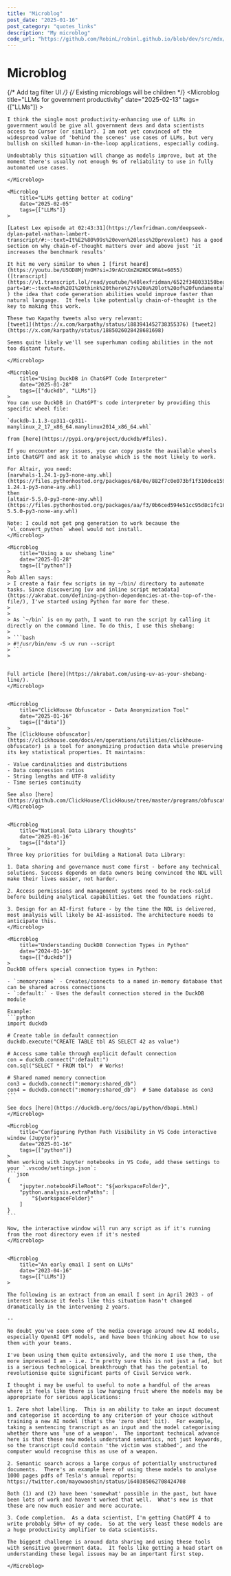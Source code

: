 ```yaml
---
title: "Microblog"
post_date: "2025-01-16"
post_category: "quotes_links"
description: "My microblog"
code_url: "https://github.com/RobinL/robinl.github.io/blob/dev/src/mdx/microblog.mdx"
---
```




# Microblog

{/* Add tag filter UI */}
<TagFilter>
    {/* Existing microblogs will be children */}
    <Microblog
        title="LLMs for government productivity"
        date="2025-02-13"
        tags={["LLMs"]}
    >

    I think the single most productivity-enhancing use of LLMs in government would be give all government devs and data scientists access to Cursor (or similar). I am not yet convinced of the widespread value of 'behind the scenes' use cases of LLMs, but very bullish on skilled human-in-the-loop applications, especially coding.

    Undoubtably this situation will change as models improve, but at the moment there's usually not enough 9s of reliability to use in fully automated use cases.

    </Microblog>

    <Microblog
        title="LLMs getting better at coding"
        date="2025-02-05"
        tags={["LLMs"]}
    >

    [Latest Lex episode at 02:43:31](https://lexfridman.com/deepseek-dylan-patel-nathan-lambert-transcript/#:~:text=It%E2%80%99s%20even%20less%20prevalent) has a good section on why chain-of-thought matters over and above just 'it increases the benchmark results'

    It hit me very similar to when I [first heard](https://youtu.be/U5OD8MjYnOM?si=J9rACnXmZH2HDC9R&t=6055) ([transcript](https://v1.transcript.lol/read/youtube/%40lexfridman/6522f348033150beacd16e2a?part=1#:~:text=And%20I%20think%20there%27s%20a%20lot%20of%20fundamental%20questions) ) the idea that code generation abilities would improve faster than natural language.  It feels like potentially chain-of-thought is the key to making this work.

    These two Kapathy tweets also very relevant:
    [tweet1](https://x.com/karpathy/status/1883941452738355376) [tweet2](https://x.com/karpathy/status/1885026028428681698)

    Seems quite likely we'll see superhuman coding abilities in the not too distant future.

    </Microblog>

    <Microblog
        title="Using DuckDB in ChatGPT Code Interpreter"
        date="2025-01-28"
        tags={["duckdb", "LLMs"]}
    >
    You can use DuckDB in ChatGPT's code interpreter by providing this specific wheel file:

    `duckdb-1.1.3-cp311-cp311-manylinux_2_17_x86_64.manylinux2014_x86_64.whl`

    from [here](https://pypi.org/project/duckdb/#files).

    If you encounter any issues, you can copy paste the available wheels into ChatGPT and ask it to analyse which is the most likely to work.

    For Altair, you need:
    [narwhals-1.24.1-py3-none-any.whl](https://files.pythonhosted.org/packages/68/0e/882f7c0e073bf1f310dce159af6186826ca9b8ee7c170771c23e52a373dc/narwhals-1.24.1-py3-none-any.whl)
    then
    [altair-5.5.0-py3-none-any.whl](https://files.pythonhosted.org/packages/aa/f3/0b6ced594e51cc95d8c1fc1640d3623770d01e4969d29c0bd09945fafefa/altair-5.5.0-py3-none-any.whl)

    Note: I could not get png generation to work because the `vl_convert_python` wheel would not install.
    </Microblog>

    <Microblog
        title="Using a uv shebang line"
        date="2025-01-28"
        tags={["python"]}
    >
    Rob Allen says:
    > I create a fair few scripts in my ~/bin/ directory to automate tasks. Since discovering [uv and inline script metadata](https://akrabat.com/defining-python-dependencies-at-the-top-of-the-file/), I've started using Python far more for these.
    >
    >
    > As `~/bin` is on my path, I want to run the script by calling it directly on the command line. To do this, I use this shebang:
    >
    > ```bash
    > #!/usr/bin/env -S uv run --script
    > ```
    >


    Full article [here](https://akrabat.com/using-uv-as-your-shebang-line/).
    </Microblog>


    <Microblog
        title="ClickHouse Obfuscator - Data Anonymization Tool"
        date="2025-01-16"
        tags={["data"]}
    >
    The [ClickHouse obfuscator](https://clickhouse.com/docs/en/operations/utilities/clickhouse-obfuscator) is a tool for anonymizing production data while preserving its key statistical properties. It maintains:

    - Value cardinalities and distributions
    - Data compression ratios
    - String lengths and UTF-8 validity
    - Time series continuity

    See also [here](https://github.com/ClickHouse/ClickHouse/tree/master/programs/obfuscator)
    </Microblog>


    <Microblog
        title="National Data Library thoughts"
        date="2025-01-16"
        tags={["data"]}
    >
    Three key priorities for building a National Data Library:

    1. Data sharing and governance must come first - before any technical solutions. Success depends on data owners being convinced the NDL will make their lives easier, not harder.

    2. Access permissions and management systems need to be rock-solid before building analytical capabilities. Get the foundations right.

    3. Design for an AI-first future - by the time the NDL is delivered, most analysis will likely be AI-assisted. The architecture needs to anticipate this.
    </Microblog>

    <Microblog
        title="Understanding DuckDB Connection Types in Python"
        date="2024-01-16"
        tags={["duckdb"]}
    >
    DuckDB offers special connection types in Python:

    - `:memory:name` - Creates/connects to a named in-memory database that can be shared across connections
    - `:default:` - Uses the default connection stored in the DuckDB module

    Example:
    ```python
    import duckdb

    # Create table in default connection
    duckdb.execute("CREATE TABLE tbl AS SELECT 42 as value")

    # Access same table through explicit default connection
    con = duckdb.connect(":default:")
    con.sql("SELECT * FROM tbl")  # Works!

    # Shared named memory connection
    con3 = duckdb.connect(":memory:shared_db")
    con4 = duckdb.connect(":memory:shared_db")  # Same database as con3
    ```

    See docs [here](https://duckdb.org/docs/api/python/dbapi.html)
    </Microblog>

    <Microblog
        title="Configuring Python Path Visibility in VS Code interactive window (Jupyter)"
        date="2025-01-16"
        tags={["python"]}
    >
    When working with Jupyter notebooks in VS Code, add these settings to your `.vscode/settings.json`:
    ```json
    {
        "jupyter.notebookFileRoot": "${workspaceFolder}",
        "python.analysis.extraPaths": [
            "${workspaceFolder}"
        ]
    }
    ```

    Now, the interactive window will run any script as if it's running from the root directory even if it's nested
    </Microblog>


    <Microblog
        title="An early email I sent on LLMs"
        date="2023-04-16"
        tags={["LLMs"]}
    >

    The following is an extract from an email I sent in April 2023 - of interest because it feels like this situation hasn't changed dramatically in the intervening 2 years.

    --

    No doubt you've seen some of the media coverage around new AI models, especially OpenAI GPT models, and have been thinking about how to use them with your teams.

    I've been using them quite extensively, and the more I use them, the more impressed I am - i.e. I'm pretty sure this is not just a fad, but is a serious technological breakthrough that has the potential to revolutionise quite significant parts of Civil Service work.

    I thought i may be useful to useful to note a handful of the areas where it feels like there is low hanging fruit where the models may be appropriate for serious applications:

    1. Zero shot labelling.  This is an ability to take an input document and categorise it according to any criterion of your choice without training a new AI model (that's the 'zero shot' bit).  For example, taking a sentencing transcript as an input and the model categorising whether there was 'use of a weapon'.  The important technical advance here is that these new models understand semantics, not just keywords, so the transcript could contain 'the victim was stabbed', and the computer would recognise this as use of a weapon.

    2. Semantic search across a large corpus of potentially unstructured documents.  There's an example here of using these models to analyse 1000 pages pdfs of Tesla's annual reports: https://twitter.com/mayowaoshin/status/1640385062708424708

    Both (1) and (2) have been 'somewhat' possible in the past, but have been lots of work and haven't worked that well.  What's new is that these are now much easier and more accurate.

    3. Code completion.  As a data scientist, I'm getting ChatGPT 4 to write probably 50%+ of my code.  So at the very least these models are a huge productivity amplifier to data scientists.

    The biggest challenge is around data sharing and using these tools with sensitive government data.  It feels like getting a head start on understanding these legal issues may be an important first step.

    </Microblog>
</TagFilter>

